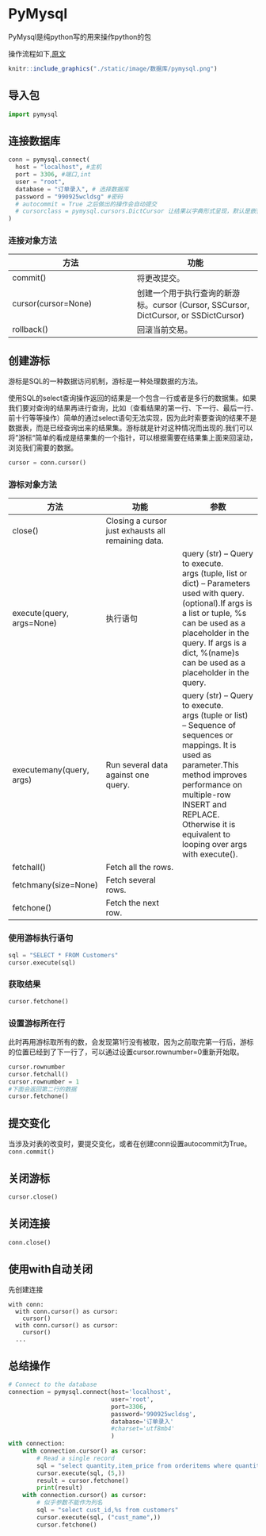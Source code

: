 # PyMysql

PyMysql是纯python写的用来操作python的包

操作流程如下,[原文](https://blog.csdn.net/weixin_45495526/article/details/123058703)

```r
knitr::include_graphics("./static/image/数据库/pymysql.png")
```

## 导入包

```python
import pymysql
```

## 连接数据库

```python
conn = pymysql.connect(
  host = "localhost", #主机
  port = 3306, #端口,int
  user = "root",
  database = "订单录入", # 选择数据库
  password = "990925wcldsg" #密码
  # autocommit = True 之后做出的操作会自动提交
  # cursorclass = pymysql.cursors.DictCursor 让结果以字典形式呈现，默认是嵌套元组
)
```

### 连接对象方法

方法|功能
-|-
commit()|将更改提交。
cursor(cursor=None)|创建一个用于执行查询的新游标。cursor (Cursor, SSCursor, DictCursor, or SSDictCursor) 
rollback()|回滚当前交易。

## 创建游标

游标是SQL的一种数据访问机制，游标是一种处理数据的方法。

使用SQL的select查询操作返回的结果是一个包含一行或者是多行的数据集。如果我们要对查询的结果再进行查询，比如（查看结果的第一行、下一行、最后一行、前十行等等操作）简单的通过select语句无法实现，因为此时索要查询的结果不是数据表，而是已经查询出来的结果集。游标就是针对这种情况而出现的.我们可以将”游标“简单的看成是结果集的一个指针，可以根据需要在结果集上面来回滚动，浏览我们需要的数据。

```python
cursor = conn.cursor()
```

### 游标对象方法

方法|功能|参数
-|-|-
close()|Closing a cursor just exhausts all remaining data.|
execute(query, args=None)|执行语句|query (str) – Query to execute.<br/>args (tuple, list or dict) – Parameters used with query. (optional).If args is a list or tuple, %s can be used as a placeholder in the query. If args is a dict, %(name)s can be used as a placeholder in the query.
executemany(query, args)|Run several data against one query.|query (str) – Query to execute.<br/>args (tuple or list) – Sequence of sequences or mappings. It is used as parameter.This method improves performance on multiple-row INSERT and REPLACE. Otherwise it is equivalent to looping over args with execute().
fetchall()|Fetch all the rows.|
fetchmany(size=None)|Fetch several rows.|
fetchone()|Fetch the next row.|

### 使用游标执行语句

```python
sql = "SELECT * FROM Customers"
cursor.execute(sql)
```

### 获取结果

```python
cursor.fetchone()
```

### 设置游标所在行

此时再用游标取所有的数，会发现第1行没有被取，因为之前取完第一行后，游标的位置已经到了下一行了，可以通过设置cursor.rownumber=0重新开始取。

```python
cursor.rownumber
cursor.fetchall()
cursor.rownumber = 1
#下面会返回第二行的数据
cursor.fetchone()
```

## 提交变化

当涉及对表的改变时，要提交变化，或者在创建conn设置autocommit为True。`conn.commit()`

## 关闭游标

```python
cursor.close()
```

## 关闭连接

```python
conn.close()
```

## 使用with自动关闭

先创建连接

    with conn:
      with conn.cursor() as cursor:
        cursor()
      with conn.cursor() as cursor:
        cursor()
      ...

## 总结操作

```python
# Connect to the database
connection = pymysql.connect(host='localhost',
                             user='root',
                             port=3306,
                             password='990925wcldsg',
                             database='订单录入'
                             #charset='utf8mb4'
                             )
with connection:
    with connection.cursor() as cursor:
        # Read a single record
        sql = "select quantity,item_price from orderitems where quantity>%s"
        cursor.execute(sql, (5,))
        result = cursor.fetchone()
        print(result)
    with connection.cursor() as cursor:
        # 似乎参数不能作为列名
        sql = "select cust_id,%s from customers"
        cursor.execute(sql, ("cust_name",))
        cursor.fetchone()


```

